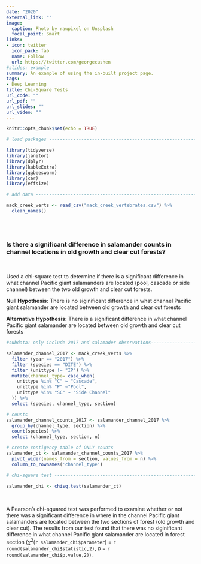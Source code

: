 ```yaml
---
date: "2020"
external_link: ""
image:
  caption: Photo by rawpixel on Unsplash
  focal_point: Smart
links:
- icon: twitter
  icon_pack: fab
  name: Follow
  url: https://twitter.com/georgecushen
#slides: example
summary: An example of using the in-built project page.
tags:
- Deep Learning
title: Chi-Square Tests
url_code: ""
url_pdf: ""
url_slides: ""
url_video: ""
---
```



```r
knitr::opts_chunk$set(echo = TRUE)

# load packages ------------------------------------------------------------------

library(tidyverse)
library(janitor)
library(dplyr)
library(kableExtra)
library(ggbeeswarm)
library(car)
library(effsize)

# add data -------------------------------------------------------------------------

mack_creek_verts <- read_csv("mack_creek_vertebrates.csv") %>% 
  clean_names()

```

<br>
<br>

### **Is there a significant difference in salamander counts in channel locations in old growth and clear cut forests?**

<br>

Used a chi-square test to determine if there is a significant difference in what channel Pacific giant salamanders are located (pool, cascade or side channel) between the two old growth and clear cut forests.

**Null Hypothesis:** There is no siginificant difference in what channel Pacific giant salamander are located between old growth and clear cut forests

**Alternative Hypothesis:** There is a significant difference in what channel Pacific giant salamander are located between old growth and clear cut forests

```r

#subdata: only include 2017 and salamader observations-------------------------------------

salamander_channel_2017 <- mack_creek_verts %>% 
  filter (year == "2017") %>% 
  filter (species == "DITE") %>% 
  filter (unittype != "IP") %>% 
  mutate(channel_type= case_when(
    unittype %in% "C" ~ "Cascade",
    unittype %in% "P" ~"Pool",
    unittype %in% "SC" ~ "Side Channel"
  )) %>% 
  select (species, channel_type, section)

# counts
salamander_channel_counts_2017 <- salamander_channel_2017 %>% 
  group_by(channel_type, section) %>% 
  count(species) %>% 
  select (channel_type, section, n)

# create contigency table of ONLY counts
salamander_ct <- salamander_channel_counts_2017 %>% 
  pivot_wider(names_from = section, values_from = n) %>%
  column_to_rownames('channel_type')

# chi-square test --------------------------------------------------------------------

salamander_chi <- chisq.test(salamander_ct)

```

<br> 

A Pearson's chi-squared test was performed to examine whether or not there was a significant difference in where in the channel Pacific giant salamanders are located between the two sections of forest (old growth and clear cut). The results from our test found that there was no siginificant difference in what channel Pacific giant salamander are located in forest section ($\chi$^2^(`r salamander_chi$parameter`) = `r round(salamander_chi$statistic,2)`, *p* = `r round(salamander_chi$p.value,2)`). 
